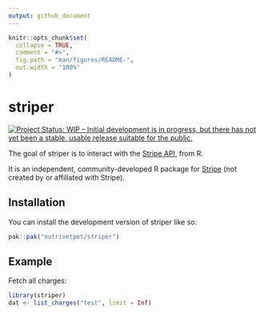```yaml
---
output: github_document
---
```


<!-- README.md is generated from README.Rmd. Please edit that file -->

```r
knitr::opts_chunk$set(
  collapse = TRUE,
  comment = "#>",
  fig.path = "man/figures/README-",
  out.width = "100%"
)
```

# striper

<!-- badges: start -->
[![Project Status: WIP – Initial development is in progress, but there has not yet been a stable, usable release suitable for the public.](https://www.repostatus.org/badges/latest/wip.svg)](https://www.repostatus.org/#wip)
<!-- badges: end -->

The goal of striper is to interact with the [Stripe API](https://docs.stripe.com/api), from R.

It is an independent, community-developed R package for [Stripe](https://stripe.com/) (not created by or affiliated with Stripe).

## Installation

You can install the development version of striper like so:

``` r
pak::pak("nutrivetpet/striper")
```

## Example

Fetch all charges:

```r
library(striper)
dat <- list_charges("test", limit = Inf)
```
